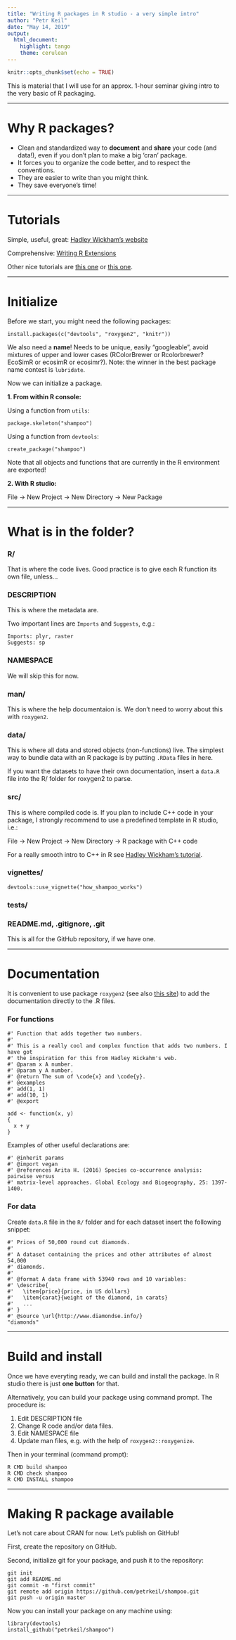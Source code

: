 ```yaml
---
title: "Writing R packages in R studio - a very simple intro"
author: "Petr Keil"
date: "May 14, 2019"
output: 
  html_document: 
    highlight: tango
    theme: cerulean
---
```


```r
knitr::opts_chunk$set(echo = TRUE)
```

This is material that I will use for an approx. 1-hour seminar giving intro
to the very basic of R packaging.

********************************************************************************

# Why R packages?

- Clean and standardized way to **document** and **share** your code (and data!), even if you don't plan to make a big 'cran' package.
- It forces you to organize the code better, and to respect the conventions.
- They are easier to write than you might think.
- They save everyone's time!

********************************************************************************

# Tutorials

Simple, useful, great:  [Hadley Wickham's website](http://r-pkgs.had.co.nz/)

Comprehensive: [Writing R Extensions](https://cran.r-project.org/doc/manuals/r-release/R-exts.html)

Other nice tutorials are [this one](http://web.mit.edu/insong/www/pdf/rpackage_instructions.pdf) or 
[this one](http://tinyheero.github.io/jekyll/update/2015/07/26/making-your-first-R-package.html). 

********************************************************************************


# Initialize

Before we start, you might need the following packages:

```
install.packages(c("devtools", "roxygen2", "knitr"))
```

We also need a **name**! Needs to be unique, easily "googleable", avoid mixtures
of upper and lower cases (RColorBrewer or Rcolorbrewer? EcoSimR or ecosimR or ecosimr?). Note: the winner in the best package name contest is `lubridate`.

Now we can initialize a package.

**1. From within R console:**

Using a function from `utils`:

```
package.skeleton("shampoo")
```

Using a function from `devtools`:

```
create_package("shampoo")
```

Note that all objects and functions that are currently in the R environment are exported!

**2. With R studio:**

File -> New Project -> New Directory -> New Package

********************************************************************************

# What is in the folder?

### R/

That is where the code lives. Good practice is to give each R function its own file, unless...

### DESCRIPTION

This is where the metadata are.

Two important lines are `Imports` and `Suggests`, e.g.:

```
Imports: plyr, raster
Suggests: sp
```

### NAMESPACE

We will skip this for now.

### man/

This is where the help documentaion is. We don't need to worry about this
with `roxygen2`.

### data/

This is where all data and stored objects (non-functions) live. The simplest
way to bundle data with an R package is by putting `.RData` files in here.

If you want the datasets to have their own documentation, insert a `data.R`
file into the R/ folder for roxygen2 to parse.


### src/

This is where compiled code is. If you plan to include C++ code in your package, I strongly recommend to use a predefined template in R studio, i.e.:

File -> New Project -> New Directory -> R package with C++ code

For a really smooth intro to C++ in R see [Hadley Wickham's tutorial](http://adv-r.had.co.nz/Rcpp.html).

### vignettes/ 

```
devtools::use_vignette("how_shampoo_works")
```

### tests/

### README.md, .gitignore, .git

This is all for the GitHub repository, if we have one.

********************************************************************************

# Documentation

It is convenient to use package `roxygen2` (see also [this site](https://cran.r-project.org/web/packages/roxygen2/vignettes/roxygen2.html)) to add the documentation directly 
to the .R files.

### For functions
```
#' Function that adds together two numbers.
#' 
#' This is a really cool and complex function that adds two numbers. I have got
#' the inspiration for this from Hadley Wickahm's web.
#' @param x A number.
#' @param y A number.
#' @return The sum of \code{x} and \code{y}.
#' @examples
#' add(1, 1)
#' add(10, 1)
#' @export

add <- function(x, y) 
{
  x + y
}
```

Examples of other useful declarations are:

```
#' @inherit params
#' @import vegan
#' @references Arita H. (2016) Species co-occurrence analysis: pairwise versus
#' matrix-level approaches. Global Ecology and Biogeography, 25: 1397-1400.

```

### For data 

Create `data.R` file in the `R/` folder and for each dataset insert the following
snippet:

```
#' Prices of 50,000 round cut diamonds.
#'
#' A dataset containing the prices and other attributes of almost 54,000
#' diamonds.
#'
#' @format A data frame with 53940 rows and 10 variables:
#' \describe{
#'   \item{price}{price, in US dollars}
#'   \item{carat}{weight of the diamond, in carats}
#'   ...
#' }
#' @source \url{http://www.diamondse.info/}
"diamonds"
```

********************************************************************************
# Build and install

Once we have everyting ready, we can build and install the package. In R studio
there is just **one button** for that.

Alternatively, you can build your package using command prompt. The procedure is:

1. Edit DESCRIPTION file
2. Change R code and/or data files.
3. Edit NAMESPACE file
4. Update man files, e.g. with the help of `roxygen2::roxygenize`.

Then in your terminal (command prompt): 

```
R CMD build shampoo
R CMD check shampoo
R CMD INSTALL shampoo
```

********************************************************************************

# Making R package available

Let's not care about CRAN for now. Let's publish on GitHub!

First, create the repository on GitHub.

Second, initialize git for your package, and push it to the repository:

```
git init
git add README.md
git commit -m "first commit"
git remote add origin https://github.com/petrkeil/shampoo.git
git push -u origin master
```

Now you can install your package on any machine using:

```
library(devtools)
install_github("petrkeil/shampoo")
```
